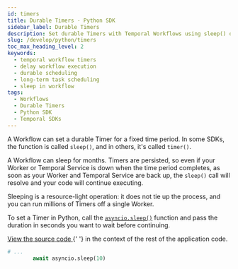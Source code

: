 ```yaml
---
id: timers
title: Durable Timers - Python SDK
sidebar_label: Durable Timers
description: Set durable Timers with Temporal Workflows using sleep() or timer(), ensuring code execution resumes after downtime. Sleep for months using resource-light operations in Python.
slug: /develop/python/timers
toc_max_heading_level: 2
keywords:
  - temporal workflow timers
  - delay workflow execution
  - durable scheduling
  - long-term task scheduling
  - sleep in workflow
tags:
  - Workflows
  - Durable Timers
  - Python SDK
  - Temporal SDKs
---
```


A Workflow can set a durable Timer for a fixed time period.
In some SDKs, the function is called `sleep()`, and in others, it's called `timer()`.

A Workflow can sleep for months.
Timers are persisted, so even if your Worker or Temporal Service is down when the time period completes, as soon as your Worker and Temporal Service are back up, the `sleep()` call will resolve and your code will continue executing.

Sleeping is a resource-light operation: it does not tie up the process, and you can run millions of Timers off a single Worker.

To set a Timer in Python, call the [`asyncio.sleep()`](https://docs.python.org/3/library/asyncio-task.html#sleeping) function and pass the duration in seconds you want to wait before continuing.

<div className="copycode-notice-container">
  <a href="https://github.com/temporalio/documentation/blob/main/sample-apps/python/continue_as_new/your_workflows_dacx.py">
    View the source code
  </a>{' '}
  in the context of the rest of the application code.
</div>

```python
# ...
        await asyncio.sleep(10)
```

